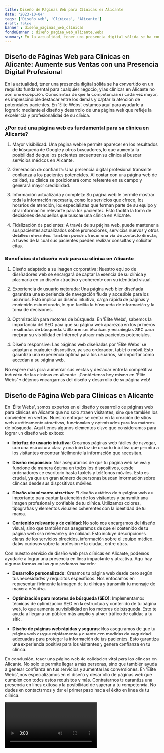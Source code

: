 ```yaml
---
title: Diseño de Páginas Web para Clínicas en Alicante
date: '2023-10-04'
tags: ['Diseño web', 'Clínicas', 'Alicante']
draft: false
banner : diseño_paginas_web_clínicas
fondoBanner : diseño_pagina_web_alicante.webp
summary: En la actualidad, tener una presencia digital sólida se ha convertido en un requisito fundamental para cualquier negocio, y las clínicas en Alicante no son una excepción. Conscientes de que la competencia es cada vez mayor, es imprescindible destacar entre los demás y captar la atención de potenciales pacientes. En 'Élite Webs', estamos aquí para ayudarle a lograrlo mediante el diseño y desarrollo de una página web que refleje la excelencia y profesionalidad de su clínica.
---
```


## Diseño de Páginas Web para Clínicas en Alicante: Aumente sus Ventas con una Presencia Digital Profesional

En la actualidad, tener una presencia digital sólida se ha convertido en un requisito fundamental para cualquier negocio, y las clínicas en Alicante no son una excepción. Conscientes de que la competencia es cada vez mayor, es imprescindible destacar entre los demás y captar la atención de potenciales pacientes. En 'Élite Webs', estamos aquí para ayudarle a lograrlo mediante el diseño y desarrollo de una página web que refleje la excelencia y profesionalidad de su clínica.

### ¿Por qué una página web es fundamental para su clínica en Alicante?

1. Mayor visibilidad: Una página web le permite aparecer en los resultados de búsqueda de Google y otros buscadores, lo que aumenta la posibilidad de que los pacientes encuentren su clínica al buscar servicios médicos en Alicante.

2. Generación de confianza: Una presencia digital profesional transmite confianza a los pacientes potenciales. Al contar con una página web de calidad, su clínica se posicionará como referente en su campo y generará mayor credibilidad.

3. Información actualizada y completa: Su página web le permite mostrar toda la información necesaria, como los servicios que ofrece, los horarios de atención, los especialistas que forman parte de su equipo y otra información relevante para los pacientes. Esto facilita la toma de decisiones de aquellos que buscan una clínica en Alicante.

4. Fidelización de pacientes: A través de su página web, puede mantener a sus pacientes actualizados sobre promociones, servicios nuevos y otros detalles relevantes. También puede ofrecer una vía de contacto directa, a través de la cual sus pacientes pueden realizar consultas y solicitar citas.

### Beneficios del diseño web para su clínica en Alicante

1. Diseño adaptado a su imagen corporativa: Nuestro equipo de diseñadores web se encargará de captar la esencia de su clínica y plasmarla en un diseño atractivo y coherente con su identidad visual.

2. Experiencia de usuario mejorada: Una página web bien diseñada garantiza una experiencia de navegación fluida y accesible para los usuarios. Esto implica un diseño intuitivo, carga rápida de páginas y contenido estructurado, lo que facilita la búsqueda de información y la toma de decisiones.

3. Optimización para motores de búsqueda: En 'Élite Webs', sabemos la importancia del SEO para que su página web aparezca en los primeros resultados de búsqueda. Utilizaremos técnicas y estrategias SEO para mejorar su visibilidad en Internet y atraer más pacientes potenciales.

4. Diseño responsive: Las páginas web diseñadas por 'Élite Webs' se adaptan a cualquier dispositivo, ya sea ordenador, tablet o móvil. Esto garantiza una experiencia óptima para los usuarios, sin importar cómo accedan a su página web.

No espere más para aumentar sus ventas y destacar entre la competitiva industria de las clínicas en Alicante. ¡Contáctenos hoy mismo en 'Élite Webs' y déjenos encargarnos del diseño y desarrollo de su página web!

<GifSeo />

<Cta />

## Diseño de Página Web para Clínicas en Alicante

En 'Élite Webs', somos expertos en el diseño y desarrollo de páginas web para clínicas en Alicante que no solo atraen visitantes, sino que también los convierten en ventas. Nuestro enfoque se centra en la creación de sitios web estéticamente atractivos, funcionales y optimizados para los motores de búsqueda. Aquí tienes algunos elementos clave que consideramos para lograr un diseño web exitoso:

- **Interfaz de usuario intuitiva**: Creamos páginas web fáciles de navegar, con una estructura clara y una interfaz de usuario intuitiva que permita a los visitantes encontrar fácilmente la información que necesitan.

- **Diseño responsivo**: Nos aseguramos de que tu página web se vea y funcione de manera óptima en todos los dispositivos, desde ordenadores de escritorio hasta tablets y teléfonos móviles. Esto es crucial, ya que un gran número de personas buscan información sobre clínicas desde sus dispositivos móviles.

- **Diseño visualmente atractivo**: El diseño estético de tu página web es importante para captar la atención de los visitantes y transmitir una imagen profesional y confiable de tu clínica. Utilizamos colores, tipografías y elementos visuales coherentes con la identidad de tu marca.

- **Contenido relevante y de calidad**: No solo nos encargamos del diseño visual, sino que también nos aseguramos de que el contenido de tu página web sea relevante y de calidad. Esto incluye descripciones claras de los servicios ofrecidos, información sobre el equipo médico, datos curiosos sobre la profesión y la ciudad, entre otros.

Con nuestro servicio de diseño web para clínicas en Alicante, podemos ayudarte a lograr una presencia en línea impactante y atractiva. Aquí hay algunas formas en las que podemos hacerlo:

- **Desarrollo personalizado**: Creamos tu página web desde cero según tus necesidades y requisitos específicos. Nos enfocamos en representar fielmente la imagen de tu clínica y transmitir tu mensaje de manera efectiva.

- **Optimización para motores de búsqueda (SEO)**: Implementamos técnicas de optimización SEO en la estructura y contenido de tu página web, lo que aumenta su visibilidad en los motores de búsqueda. Esto te ayuda a llegar a un público más amplio y atraer tráfico de calidad a tu sitio.

- **Diseño de páginas web rápidas y seguras**: Nos aseguramos de que tu página web cargue rápidamente y cuente con medidas de seguridad adecuadas para proteger la información de tus pacientes. Esto garantiza una experiencia positiva para los visitantes y genera confianza en tu clínica.

En conclusión, tener una página web de calidad es vital para las clínicas en Alicante. No solo te permite llegar a más personas, sino que también ayuda a generar confianza en tus servicios y aumentar las conversiones. En 'Élite Webs', nos especializamos en el diseño y desarrollo de páginas web que cumplen con todos estos requisitos y más. Contratarnos te garantiza una presencia en línea exitosa y la posibilidad de superar a tu competencia. No dudes en contactarnos y dar el primer paso hacia el éxito en línea de tu clínica.

<Video />

<CtaBot job='Clínicas' city='Alicante'/>

<Gmaps query='Alicante+españa+maps' />